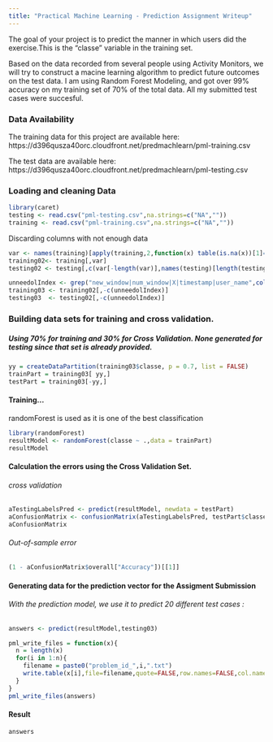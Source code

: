 ```yaml
---
title: "Practical Machine Learning - Prediction Assignment Writeup"
---
```


The goal of your project is to predict the manner in which users did the exercise.This is the "classe" variable in the training set. 

Based on the data recorded from several people using Activity Monitors, we will try to construct a macine learning algorithm to predict future outcomes on the test data. I am using Random Forest Modeling, and got over 99% accuracy on my training set of 70% of the total data. All my submitted test cases were succesful.

### Data Availability
The training data for this project are available here: 
  https://d396qusza40orc.cloudfront.net/predmachlearn/pml-training.csv

The test data are available here: 
  https://d396qusza40orc.cloudfront.net/predmachlearn/pml-testing.csv

### Loading and cleaning Data

```r
library(caret)
testing <- read.csv("pml-testing.csv",na.strings=c("NA",""))
training <- read.csv("pml-training.csv",na.strings=c("NA",""))
```

Discarding columns with not enough data

```r
var <- names(training)[apply(training,2,function(x) table(is.na(x))[1]==19622)]   
training02<- training[,var]
testing02 <- testing[,c(var[-length(var)],names(testing)[length(testing)])] 

unneedolIndex <- grep("new_window|num_window|X|timestamp|user_name",colnames(training02))
training03 <- training02[,-c(unneedolIndex)]
testing03  <- testing02[,-c(unneedolIndex)]
```


### Building data sets for training and cross validation.

##### Using 70% for training and 30% for Cross Validation. None generated for testing since that set is already provided.

```r
yy = createDataPartition(training03$classe, p = 0.7, list = FALSE)
trainPart = training03[ yy,]
testPart = training03[-yy,]
```

#### Training...
randomForest is used as it is one of the best classification 

```r
library(randomForest)
resultModel <- randomForest(classe ~ .,data = trainPart)
resultModel
```

#### Calculation the errors using the Cross Validation Set.

###### cross validation

```r
aTestingLabelsPred <- predict(resultModel, newdata = testPart)
aConfusionMatrix <- confusionMatrix(aTestingLabelsPred, testPart$classe)
aConfusionMatrix
```

###### Out-of-sample error

```r
(1 - aConfusionMatrix$overall["Accuracy"])[[1]]
```

#### Generating data for the prediction vector for the Assigment Submission

###### With the prediction model, we use it to predict 20 different test cases : 
  
```r
answers <- predict(resultModel,testing03)

pml_write_files = function(x){
  n = length(x)
  for(i in 1:n){
    filename = paste0("problem_id_",i,".txt")
    write.table(x[i],file=filename,quote=FALSE,row.names=FALSE,col.names=FALSE)
  }
}
pml_write_files(answers)
```


#### Result 

```r
answers
```